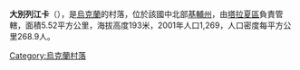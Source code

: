 {{coord|49|25|37|N|30|32|44|E|scale:30000|display=title}}

'''大別列江卡'''（{{lang-uk|Велика Березянка}}），是[[烏克蘭|烏克蘭]]的村落，位於該國中北部[[基輔州|基輔州]]，由[[塔拉夏區|塔拉夏區]]負責管轄，面積5.52平方公里，海拔高度193米，2001年人口1,269，人口密度每平方公里268.9人。

{{Ukraine-geo-stub}}
[[Category:烏克蘭村落|Category:烏克蘭村落]]